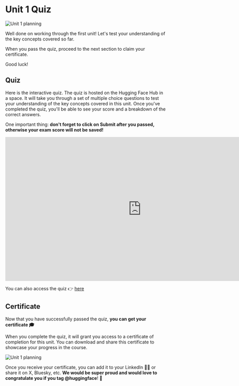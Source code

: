 # Unit 1 Quiz

<img src="https://huggingface.co/datasets/agents-course/course-images/resolve/main/en/unit1/whiteboard-unit1sub4DONE.jpg" alt="Unit 1 planning"/>

Well done on working through the first unit! Let's test your understanding of the key concepts covered so far.

When you pass the quiz, proceed to the next section to claim your certificate.

Good luck!

## Quiz

Here is the interactive quiz. The quiz is hosted on the Hugging Face Hub in a space. It will take you through a set of multiple choice questions to test your understanding of the key concepts covered in this unit. Once you've completed the quiz, you'll be able to see your score and a breakdown of the correct answers.

One important thing: **don't forget to click on Submit after you passed, otherwise your exam score will not be saved!**

<iframe
    src="https://agents-course-unit-1-quiz.hf.space"
    frameborder="0"
    width="850"
    height="450"
></iframe>

You can also access the quiz 👉 [here](https://huggingface.co/spaces/agents-course/unit_1_quiz)

## Certificate

Now that you have successfully passed the quiz, **you can get your certificate 🎓**

When you complete the quiz, it will grant you access to a certificate of completion for this unit. You can download and share this certificate to showcase your progress in the course.

<img src="https://huggingface.co/datasets/agents-course/course-images/resolve/main/en/unit1/whiteboard-unit1sub5DONE.jpg" alt="Unit 1 planning"/>

Once you receive your certificate, you can add it to your LinkedIn 🧑‍💼 or share it on X, Bluesky, etc. **We would be super proud and would love to congratulate you if you tag @huggingface**! 🤗
